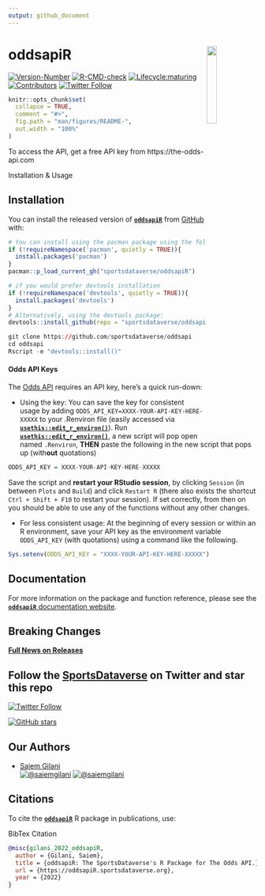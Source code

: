 ```yaml
---
output: github_document
---
```


#

# **oddsapiR**  <a href='https://oddsapiR.sportsdataverse.org/'><img src='https://raw.githubusercontent.com/sportsdataverse/oddsapiR/main/logo.png' align="right" width="20%" min-width="100px"/></a>

<!-- badges: start -->
[![Version-Number](https://img.shields.io/github/r-package/v/sportsdataverse/oddsapiR?label=oddsapiR&logo=R&style=for-the-badge)](https://github.com/sportsdataverse/oddsapiR)
[![R-CMD-check](https://img.shields.io/github/actions/workflow/status/sportsdataverse/oddsapiR/R-CMD-check.yaml?branch=main&label=R-CMD-Check&logo=R&logoColor=white&style=for-the-badge)](https://github.com/sportsdataverse/oddsapiR/actions/workflows/R-CMD-check.yaml) [![Lifecycle:maturing](https://img.shields.io/badge/lifecycle-maturing-blue.svg?style=for-the-badge&logo=github)](https://github.com/sportsdataverse/oddsapiR)  [![Contributors](https://img.shields.io/github/contributors/sportsdataverse/oddsapiR?style=for-the-badge)](https://github.com/sportsdataverse/oddsapiR/graphs/contributors) 
[![Twitter Follow](https://img.shields.io/twitter/follow/SportsDataverse?color=blue&label=%40SportsDataverse&logo=twitter&style=for-the-badge)](https://twitter.com/SportsDataverse) 

<!-- badges: end -->

```r
knitr::opts_chunk$set(
  collapse = TRUE,
  comment = "#>",
  fig.path = "man/figures/README-",
  out.width = "100%"
)
```

To access the API, get a free API key from https://the-odds-api.com

Installation & Usage

## **Installation**

<!-- You can install the CRAN version of [**```oddsapiR```** ](https://CRAN.R-project.org/package=oddsapiR) with: -->
<!-- ```{r readme_cran_install, eval=FALSE} -->
<!-- install.packages("oddsapiR") -->
<!-- ``` -->

You can install the released version of [**`oddsapiR`**](https://github.com/sportsdataverse/oddsapiR) from [GitHub](https://github.com/sportsdataverse/oddsapiR) with:

```r 
# You can install using the pacman package using the following code:
if (!requireNamespace('pacman', quietly = TRUE)){
  install.packages('pacman')
}
pacman::p_load_current_gh("sportsdataverse/oddsapiR")
```

```r
# if you would prefer devtools installation
if (!requireNamespace('devtools', quietly = TRUE)){
  install.packages('devtools')
}
# Alternatively, using the devtools package:
devtools::install_github(repo = "sportsdataverse/oddsapiR")
```

```r
git clone https://github.com/sportsdataverse/oddsapi
cd oddsapi
Rscript -e "devtools::install()"
```

#### **Odds API Keys**

The [Odds API](https://the-odds-api.com) requires an API key, here's a quick run-down:

* Using the key: You can save the key for consistent usage by adding `ODDS_API_KEY=XXXX-YOUR-API-KEY-HERE-XXXXX` to your .Renviron file (easily accessed via [**`usethis::edit_r_environ()`**](https://usethis.r-lib.org/reference/edit.html)). Run [**`usethis::edit_r_environ()`**](https://usethis.r-lib.org/reference/edit.html), a new script will pop open named `.Renviron`, **THEN** paste the following in the new script that pops up (with**out** quotations)
```r
ODDS_API_KEY = XXXX-YOUR-API-KEY-HERE-XXXXX
```
Save the script and **restart your RStudio session**, by clicking `Session` (in between `Plots` and `Build`) and click `Restart R` (there also exists the shortcut `Ctrl + Shift + F10` to restart your session). If set correctly, from then on you should be able to use any of the functions without any other changes.

* For less consistent usage: At the beginning of every session or within an R environment, save your API key as the environment variable `ODDS_API_KEY` (with quotations) using a command like the following.

```r
Sys.setenv(ODDS_API_KEY = "XXXX-YOUR-API-KEY-HERE-XXXXX")
```


## **Documentation**

For more information on the package and function reference, please see
the [**`oddsapiR`** documentation website](https://oddsapiR.sportsdataverse.org).

## **Breaking Changes**

[**Full News on
Releases**](https://oddsapiR.sportsdataverse.org/news/index.html)

## Follow the [SportsDataverse](https://twitter.com/SportsDataverse) on Twitter and star this repo

[![Twitter
Follow](https://img.shields.io/twitter/follow/SportsDataverse?color=blue&label=%40SportsDataverse&logo=twitter&style=for-the-badge)](https://twitter.com/SportsDataverse)

[![GitHub
stars](https://img.shields.io/github/stars/sportsdataverse/oddsapiR.svg?color=eee&logo=github&style=for-the-badge&label=Star%20oddsapiR&maxAge=2592000)](https://github.com/sportsdataverse/oddsapiR/stargazers/)


## **Our Authors**

-   [Saiem Gilani](https://twitter.com/saiemgilani)       
<a href="https://twitter.com/saiemgilani" target="blank"><img src="https://img.shields.io/twitter/follow/saiemgilani?color=blue&label=%40saiemgilani&logo=twitter&style=for-the-badge" alt="@saiemgilani" /></a>
<a href="https://github.com/saiemgilani" target="blank"><img src="https://img.shields.io/github/followers/saiemgilani?color=eee&logo=Github&style=for-the-badge" alt="@saiemgilani" /></a>


## **Citations**

To cite the [**`oddsapiR`**](https://oddsapiR.sportsdataverse.org) R package
in publications, use:

BibTex Citation

```bibtex
@misc{gilani_2022_oddsapiR,
  author = {Gilani, Saiem},
  title = {oddsapiR: The SportsDataverse's R Package for The Odds API.},
  url = {https://oddsapiR.sportsdataverse.org},
  year = {2022}
}
```